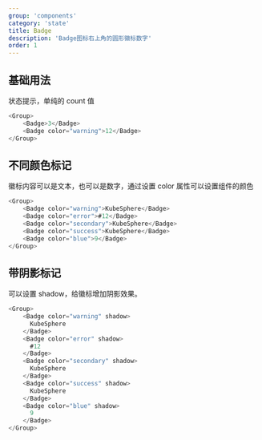 ```yaml
---
group: 'components'
category: 'state'
title: Badge
description: 'Badge图标右上角的圆形徽标数字'
order: 1
---
```


## 基础用法

状态提示，单纯的 count 值

```js live=true
<Group>
    <Badge>3</Badge>
    <Badge color="warning">12</Badge>
</Group>
```

## 不同颜色标记

徽标内容可以是文本，也可以是数字，通过设置 color 属性可以设置组件的颜色

```js live=true
<Group>
    <Badge color="warning">KubeSphere</Badge>
    <Badge color="error">#12</Badge>
    <Badge color="secondary">KubeSphere</Badge>
    <Badge color="success">KubeSphere</Badge>
    <Badge color="blue">9</Badge>
</Group>
```

## 带阴影标记

可以设置 shadow，给徽标增加阴影效果。

```js live=true
<Group>
    <Badge color="warning" shadow>
      KubeSphere
    </Badge>
    <Badge color="error" shadow>
      #12
    </Badge>
    <Badge color="secondary" shadow>
      KubeSphere
    </Badge>
    <Badge color="success" shadow>
      KubeSphere
    </Badge>
    <Badge color="blue" shadow>
      9
    </Badge>
</Group>
```




